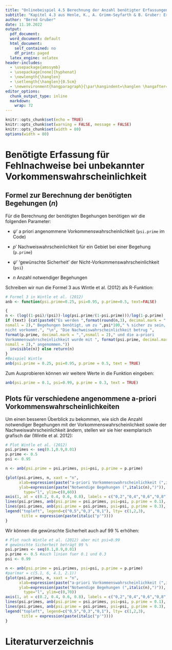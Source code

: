 ---
title: "Onlinebeispiel 4.5 Berechnung der Anzahl benötigter Erfassungen, um eine vorgegebene Nicht-Vorkommenswahrscheinlichkeit zu erreichen "
subtitle: "Kapitel 4.3 aus Henle, K., A. Grimm-Seyfarth & B. Gruber: Erfassung und Analyse von Tierpopulationen. Ulmer Verlag"
author: "Bernd Gruber"
date: 11.10.2022
output:
  pdf_document: 
  word_document: default
  html_document:
    self_contained: no
    df_print: paged
  latex_engine: xelatex
header-includes:
  - \usepackage{amssymb}
  - \usepackage[none]{hyphenat} 
  - \newlength{\hanglen}
  - \setlength{\hanglen}{0.5cm}
  - \newenvironment{hangparagraph}{\par\hangindent=\hanglen \hangafter=1}{\par}
editor_options:
  chunk_output_type: inline
  markdown:
    wrap: 72
---

```{r setup, include=FALSE}
knitr::opts_chunk$set(echo = TRUE)
knitr::opts_chunk$set(warning = FALSE, message = FALSE) 
knitr::opts_chunk$set(width = 80)
options(width = 80)
```

# Benötigte Erfassung für Fehlnachweise bei unbekannter \newline Vorkommenswahrscheinlichkeit

## Formel zur Berechnung der benötigten Begehungen (*n*)
Für die Berechnung der benötigten Begehungen benötigen wir die folgenden Parameter:

* $\psi'$ a priori angenommene Vorkommenswahrscheinlichkeit (`psi.prime` im Code)

* $p'$ Nachweiswahrscheinlichkeit für ein Gebiet bei einer Begehung (`p.prime`)

* $\psi'$ 'gewünschte Sicherheit' der Nicht-Vorkommenswahrscheinlichkeit (`psi`)

* $n$ Anzahl notwendiger Begehungen

Schreiben wir nun die Formel 3 aus Wintle et al. (2012) als R-Funktion:
```{r}
# Formel 3 in Wintle et al. (2012)
anb <- function(psi.prime=0.25, psi=0.95, p.prime=0.5, text=FALSE)

{
n <- (log((1-psi)/(psi))-log(psi.prime/(1-psi.prime)))/log(1-p.prime)
if (text) {cat(paste0("Es werden ",format(round(n,3), decimal.mark = ",",
nsmall = 2)," Begehungen benötigt, um zu ",psi*100," % sicher zu sein, dass die Art
nicht vorkommt.", "\n", "Die Nachweiswahrscheinlichkeit betrug ",
format(p.prime, decimal.mark = ",",nsmall = 2)," und die a-priori 
Vorkommenswahrscheinlichkeit wurde mit ", format(psi.prime, decimal.mark = ",",
nsmall = 2)," angenommen."))
  invisible(n)} else return(n)
}
#Beispiel Wintle
anb(psi.prime = 0.25, psi=0.95, p.prime = 0.5, text = TRUE)

```

Zum Ausprobieren können wir weitere Werte in die Funktion eingeben:

```{r}
anb(psi.prime = 0.1, psi=0.99, p.prime = 0.3, text = TRUE)

```

## Plots für verschiedene angenommene a-priori Vorkommenswahrscheinlichkeiten
Um einen besseren Überblick zu bekommen, wie sich die Anzahl notwendiger Begehungen mit der Vorkommenswahrscheinlichkeit sowie der Nachweiswahrscheinlichkeit ändern, stellen wir sie hier exemplarisch grafisch dar (Wintle et al. 2012):

```{r}
# Plot Wintle et al. (2012)
psi.primes <- seq(0.1,0.9,0.01)
p.prime <- 0.5
psi <- 0.95

n <- anb(psi.prime = psi.primes, psi=psi, p.prime = p.prime)

{plot(psi.primes, n, xaxt = "n",
      xlab=expression(paste("a-priori Vorkommenswahrscheinlichkeit (",italic(psi),"')")),
      ylab=expression(paste("Notwendige Begehungen (",italic(n),")")), 
        type="l", ylim=c(0,60))
axis(1, at = c(0.2, 0.4, 0.6, 0.8), labels = c("0,2","0,4","0,6","0,8"))
lines(psi.primes, anb(psi.prime = psi.primes, psi=psi, p.prime = 0.1), lty=3, type="l")
lines(psi.primes, anb(psi.prime = psi.primes, psi=psi, p.prime = 0.3), lty=2, type="l")
legend("topleft", legend=c("0,5","0,3","0,1"), lty= c(1,2,3), 
       title = expression(paste(italic("p'"))))
}
```
Wir können die gewünschte Sicherheit auch auf 99 % erhöhen:
```{r}
# Plot nach Wintle et al. (2012) aber mit psi=0.99 
# gewünschte Sicherheit beträgt 99 %
psi.primes <- seq(0.1,0.9,0.01)
p.prime <- 0.5 #auch linien fuer 0.1 und 0.3
psi <- 0.99

n <- anb(psi.prime = psi.primes, psi=psi, p.prime = p.prime)
#par(mar = c(5.1, 6, 4.1, 2.1))
{plot(psi.primes, n, xaxt = "n",
      xlab=expression(paste("a-priori Vorkommenswahrscheinlichkeit (",italic(psi),"')")),
      ylab=expression(paste("Notwendige Begehungen (",italic(n),")")), 
        type="l", ylim=c(0,70))
axis(1, at = c(0.2, 0.4, 0.6, 0.8), labels = c("0,2","0,4","0,6","0,8"))
lines(psi.primes, anb(psi.prime = psi.primes, psi=psi, p.prime = 0.1), lty=3, type="l")
lines(psi.primes, anb(psi.prime = psi.primes, psi=psi, p.prime = 0.3), lty=2, type="l")
legend("topleft", legend=c("0,5","0,3","0,1"), lty= c(1,2,3), 
       title = expression(paste(italic("p'"))))
}
```

# Literaturverzeichnis
\begin{hangparagraph}
Wintle, B.A., Walshe, T.V., Parris, K.M., McCarthy, M.A. (2012): Designing occupancy surveys and interpreting non-detection when observations are imperfect. --- Diversity and Distributions 18: 417--424.
\end{hangparagraph}
